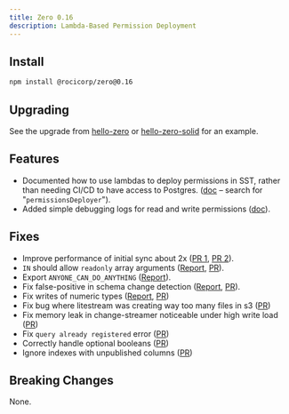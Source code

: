 ```yaml
---
title: Zero 0.16
description: Lambda-Based Permission Deployment
---
```


## Install

```bash
npm install @rocicorp/zero@0.16
```

## Upgrading

See the upgrade from [hello-zero](https://github.com/rocicorp/hello-zero/commit/156e829eef91ff8b92e189c800ec6eba7213c383) or [hello-zero-solid](https://github.com/rocicorp/hello-zero-solid/commit/4f8d2b055b32efa9434df6f514007dce5f1d2c0b) for an example.

## Features

- Documented how to use lambdas to deploy permissions in SST, rather than needing CI/CD to have access to Postgres. ([doc](/docs/deployment#initialize-sst) – search for "`permissionsDeployer`").
- Added simple debugging logs for read and write permissions ([doc](/docs/permissions#debugging-permissions)).

## Fixes

- Improve performance of initial sync about 2x ([PR 1](https://github.com/rocicorp/mono/pull/3836), [PR 2](https://github.com/rocicorp/mono/pull/3835)).
- `IN` should allow `readonly` array arguments ([Report](https://discord.com/channels/830183651022471199/1288232858795769917/1340464538704937082), [PR](https://github.com/rocicorp/mono/pull/3819)).
- Export `ANYONE_CAN_DO_ANYTHING` ([Report](https://discord.com/channels/830183651022471199/1340088459544756276/1340674831347355711)).
- Fix false-positive in schema change detection ([Report](https://discord.com/channels/830183651022471199/1288232858795769917/1341135548944744448), [PR](https://github.com/rocicorp/mono/pull/3828)).
- Fix writes of numeric types ([Report](https://discord.com/channels/830183651022471199/1288232858795769917/1341076949749071955), [PR](https://github.com/rocicorp/mono/pull/3750))
- Fix bug where litestream was creating way too many files in s3 ([PR](https://github.com/rocicorp/mono/pull/3839))
- Fix memory leak in change-streamer noticeable under high write load ([PR](https://github.com/rocicorp/mono/pull/3859))
- Fix `query already registered` error ([PR](https://github.com/rocicorp/mono/pull/3840))
- Correctly handle optional booleans ([PR](https://github.com/rocicorp/mono/pull/3863))
- Ignore indexes with unpublished columns ([PR](https://github.com/rocicorp/mono/pull/3862))

## Breaking Changes

None.
